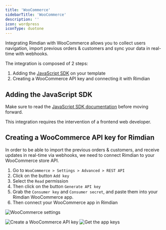 ```yaml
---
title: 'WooCommerce'
sidebarTitle: 'WooCommerce'
description: ''
icon: wordpress
iconType: duotone
---
```


Integrating Rimdian with WooCommerce allows you to collect users navigation, import previous orders & customers and sync your data in real-time with webhooks.

The integration is composed of 2 steps:

1. Adding the [JavaScript SDK](/integration/javascript-sdk) on your template
2. Creating a WooCommerce API key and connecting it with Rimdian

## Adding the JavaScript SDK

<Tip>Make sure to read the [JavaScript SDK documentation](/integration/javascript-sdk) before moving forward.</Tip>

This integration requires the intervention of a frontend web developer.

## Creating a WooCommerce API key for Rimdian

In order to be able to import the previous orders & customers, and receive updates in real-time via webhooks, we need to connect Rimdian to your WooCommerce store API.

1. Go to `WooCommerce > Settings > Advanced > REST API`
2. Click on the button `Add key`
3. Select the `Read` permission
4. Then click on the button `Generate API key`
5. Grab the `Consumer key` and `Consumer secret`, and paste them into your Rimdian WooCommerce app.
6. Then connect your WooCommerce app in Rimdian

<img
  src="/apps/woocommerce/woocommerce-api-keys-settings.png"
  alt="WooCommerce settings"
/>

<img
  src="/apps/woocommerce/woocommerce-creating-api-keys.png"
  alt="Create a WooCommerce API key"
/>
<img
  src="/apps/woocommerce/woocommerce-api-key-generated.png"
  alt="Get the app keys"
/>